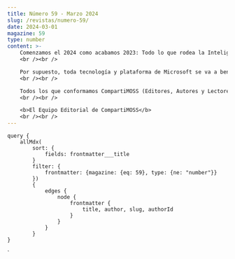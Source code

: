 ```yaml
---
title: Número 59 - Marzo 2024
slug: /revistas/numero-59/
date: 2024-03-01
magazine: 59
type: number
content: >-
    Comenzamos el 2024 como acabamos 2023: Todo lo que rodea la Inteligencia Artificial a todos los niveles es tendencia y está experimentando un momentum y evolución espectacular. Nos ha tocado vivir la época de los Copilot y como se suele decir, lo mejor está por venir. 
    <br /><br />

    Por supuesto, toda tecnología y plataforma de Microsoft se va a beneficiar de este momentum permitiendo que los desarrolladores puedan ser más creativos y productivos cuando construyen código, que los usuarios puedan centrarse en lo realmente importante porque la IA está ahí para complementar y ayudar. En definitiva, tenemos el privilegio de vivir un momento de la historia que lo está cambiando todo. 
    <br /><br />

    Todos los que conformamos CompartiMOSS (Editores, Autores y Lectores) vivimos y disfrutamos de este momento como vivimos y disfrutamos de la tecnología, compartimos nuestro conocimiento y mostramos en el día a día como la tecnología está al servicio de la humanidad y no al revés. Esperamos que los artículos de esta nueva Edición sean de su agrado y que disfruten de su lectura como hemos disfrutado los Editores.
    <br /><br />

    <b>El Equipo Editorial de CompartiMOSS</b>    
    <br /><br />
---
```




<NumberHeader frontmatter={props.pageContext.frontmatter} />

<ViewArticles articles={props.data.allMdx} title="Índice" />

<ViewPartners />

    query {
        allMdx(    
            sort: {
                fields: frontmatter___title
            }
            filter: {
                frontmatter: {magazine: {eq: 59}, type: {ne: "number"}}
            }) 
            {
                edges {
                    node {
                        frontmatter {
                            title, author, slug, authorId
                        }      
                    }
                }
            }
    }
`

